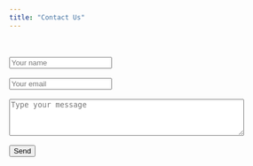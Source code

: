 ```yaml
---
title: "Contact Us"
---
```



```{=html}
<div id="contact">
  <div id="contact-form">
    <form action="https://formspree.io/f/xdorypgo" method="POST">
      <input type="hidden" name="_subject" value="Contact request from personal website" />
      <br>
      <br>
      <input type="text" name="_name" placeholder="Your name" required>
      <br>
      <br>
      <input type="email" name="_replyto" placeholder="Your email" required>
      <br>
      <br>
      <textarea name="message" placeholder="Type your message" required rows="4" cols="50"></textarea>
      <br>
      <br>
    <button type="submit">Send</button>
    </form>
  </div>
</div>
```

